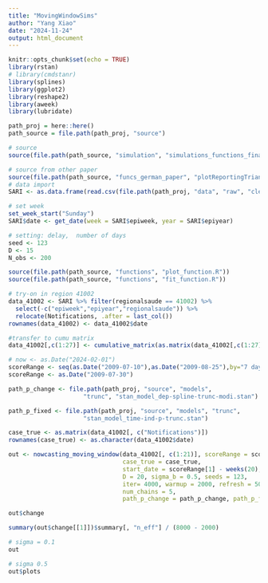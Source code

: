 ```yaml
---
title: "MovingWindowSims"
author: "Yang Xiao"
date: "2024-11-24"
output: html_document
---
```


```r
knitr::opts_chunk$set(echo = TRUE)
library(rstan)
# library(cmdstanr)
library(splines)
library(ggplot2)
library(reshape2)
library(aweek)
library(lubridate)
```

```r
path_proj = here::here()
path_source = file.path(path_proj, "source")

# source
source(file.path(path_source, "simulation", "simulations_functions_final.R"))

# source from other paper
source(file.path(path_source, "funcs_german_paper", "plotReportingTriangle.R"))
# data import
SARI <- as.data.frame(read.csv(file.path(path_proj, "data", "raw", "clean_data_srag_epiweek_delay_table_PR.csv"),))

# set week
set_week_start("Sunday")
SARI$date <- get_date(week = SARI$epiweek, year = SARI$epiyear)
```

```r
# setting: delay,  number of days
seed <- 123
D <- 15
N_obs <- 200

```

```r
source(file.path(path_source, "functions", "plot_function.R"))
source(file.path(path_source, "functions", "fit_function.R"))

# try-on in region 41002
data_41002 <- SARI %>% filter(regionalsaude == 41002) %>%
  select(-c("epiweek","epiyear","regionalsaude")) %>%
  relocate(Notifications, .after = last_col())
rownames(data_41002) <- data_41002$date

#transfer to cumu matrix
data_41002[,c(1:27)] <- cumulative_matrix(as.matrix(data_41002[,c(1:27)]))

# now <- as.Date("2024-02-01")
scoreRange <- seq(as.Date("2009-07-10"),as.Date("2009-08-25"),by="7 day")
scoreRange <- as.Date("2009-07-30")

path_p_change <- file.path(path_proj, "source", "models",
                     "trunc", "stan_model_dep-spline-trunc-modi.stan")

path_p_fixed <- file.path(path_proj, "source", "models", "trunc",
                     "stan_model_time-ind-p-trunc.stan")

case_true <- as.matrix(data_41002[, c("Notifications")])
rownames(case_true) <- as.character(data_41002$date)

out <- nowcasting_moving_window(data_41002[, c(1:21)], scoreRange = scoreRange, 
                                case_true = case_true,
                                start_date = scoreRange[1] - weeks(20),
                                D = 20, sigma_b = 0.5, seeds = 123,
                                iter= 4000, warmup = 2000, refresh = 500,
                                num_chains = 5,
                                path_p_change = path_p_change, path_p_fixed = path_p_fixed)

out$change

summary(out$change[[1]])$summary[, "n_eff"] / (8000 - 2000)
```

```r
# sigma = 0.1
out
```

```r
# sigma 0.5
out$plots
```




